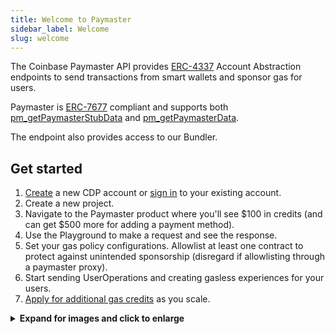 ```yaml
---
title: Welcome to Paymaster
sidebar_label: Welcome
slug: welcome
---
```


The Coinbase Paymaster API provides [ERC-4337](https://www.erc4337.io/) Account Abstraction endpoints to send transactions from smart wallets and sponsor gas for users.

Paymaster is [ERC-7677](https://www.erc7677.xyz/introduction) compliant and supports both [pm_getPaymasterStubData](https://www.erc7677.xyz/reference/paymasters/getPaymasterStubData) and [pm_getPaymasterData](https://www.erc7677.xyz/reference/paymasters/getPaymasterData).

The endpoint also provides access to our Bundler.

## Get started

1. [Create](https://coinbase.com/developer-platform) a new CDP account or [sign in](https://portal.cdp.coinbase.com) to your existing account.
2. Create a new project.
3. Navigate to the Paymaster product where you'll see $100 in credits (and can get $500 more for adding a payment method).
4. Use the Playground to make a request and see the response.
5. Set your gas policy configurations. Allowlist at least one contract to protect against unintended sponsorship (disregard if allowlisting through a paymaster proxy).
6. Start sending UserOperations and creating gasless experiences for your users.
7. [Apply for additional gas credits](https://docs.google.com/forms/d/1yPnBFW0bVUNLUN_w3ctCqYM9sjdIQO3Typ53KXlsS5g/viewform?edit_requested=true&pli=1) as you scale.

<details>
<summary><b>Expand for images and click to enlarge</b></summary>
<div>

<figcaption>
  <i>Paymaster - Smart Wallet Sponsored Transaction</i>
</figcaption> <img
  src={require('../assets/images/pb-sponsorship-scw.png').default}
  width="700"
  alt=""
/> <br />
<br />

</div>
</details>
